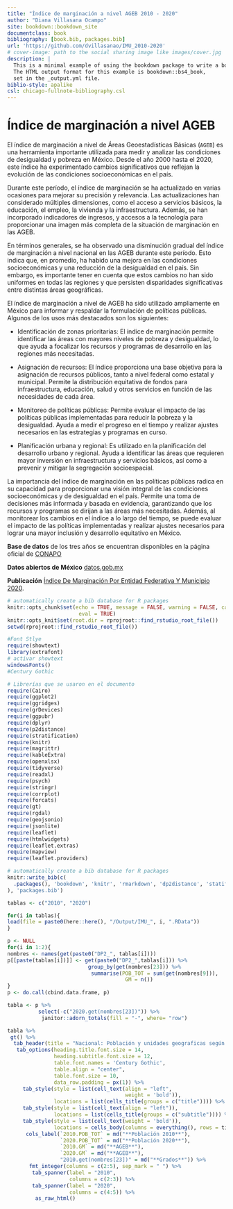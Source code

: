 ```yaml
--- 
title: "Índice de marginación a nivel AGEB 2010 - 2020"
author: "Diana Villasana Ocampo"
site: bookdown::bookdown_site
documentclass: book
bibliography: [book.bib, packages.bib]
url: 'https://github.com/dvillasanao/IMU_2010-2020'
# cover-image: path to the social sharing image like images/cover.jpg
description: |
  This is a minimal example of using the bookdown package to write a book.
  The HTML output format for this example is bookdown::bs4_book,
  set in the _output.yml file.
biblio-style: apalike
csl: chicago-fullnote-bibliography.csl
---
```


# Índice de marginación a nivel AGEB {.unlisted .unnumbered}

El índice de marginación a nivel de Áreas Geoestadísticas Básicas (`AGEB`) es una herramienta importante utilizada para medir y analizar las condiciones de desigualdad y pobreza en México. Desde el año 2000 hasta el 2020, este índice ha experimentado cambios significativos que reflejan la evolución de las condiciones socioeconómicas en el país.    

Durante este período, el índice de marginación se ha actualizado en varias ocasiones para mejorar su precisión y relevancia. Las actualizaciones han considerado múltiples dimensiones, como el acceso a servicios básicos, la educación, el empleo, la vivienda y la infraestructura. Además, se han incorporado indicadores de ingresos, y accesos a la tecnología para proporcionar una imagen más completa de la situación de marginación en las AGEB.   

En términos generales, se ha observado una disminución gradual del índice de marginación a nivel nacional en las AGEB durante este período. Esto indica que, en promedio, ha habido una mejora en las condiciones socioeconómicas y una reducción de la desigualdad en el país. Sin embargo, es importante tener en cuenta que estos cambios no han sido uniformes en todas las regiones y que persisten disparidades significativas entre distintas áreas geográficas.   

El índice de marginación a nivel de AGEB ha sido utilizado ampliamente en México para informar y respaldar la formulación de políticas públicas. Algunos de los usos más destacados son los siguientes:   

- Identificación de zonas prioritarias: El índice de marginación permite identificar las áreas con mayores niveles de pobreza y desigualdad, lo que ayuda a focalizar los recursos y programas de desarrollo en las regiones más necesitadas.   

- Asignación de recursos: El índice proporciona una base objetiva para la asignación de recursos públicos, tanto a nivel federal como estatal y municipal. Permite la distribución equitativa de fondos para infraestructura, educación, salud y otros servicios en función de las necesidades de cada área.   

- Monitoreo de políticas públicas: Permite evaluar el impacto de las políticas públicas implementadas para reducir la pobreza y la desigualdad. Ayuda a medir el progreso en el tiempo y realizar ajustes necesarios en las estrategias y programas en curso.   

- Planificación urbana y regional: Es utilizado en la planificación del desarrollo urbano y regional. Ayuda a identificar las áreas que requieren mayor inversión en infraestructura y servicios básicos, así como a prevenir y mitigar la segregación socioespacial.   

La importancia del índice de marginación en las políticas públicas radica en su capacidad para proporcionar una visión integral de las condiciones socioeconómicas y de desigualdad en el país. Permite una toma de decisiones más informada y basada en evidencia, garantizando que los recursos y programas se dirijan a las áreas más necesitadas. Además, al monitorear los cambios en el índice a lo largo del tiempo, se puede evaluar el impacto de las políticas implementadas y realizar ajustes necesarios para lograr una mayor inclusión y desarrollo equitativo en México.     

**Base de datos** de los tres años se encuentran disponibles en la página oficial de [CONAPO](https://www.gob.mx/conapo/documentos/indices-de-marginacion-2020-284372)   

**Datos abiertos de México** [datos.gob.mx](https://datos.gob.mx/busca/dataset/indice-de-marginacion-carencias-poblacionales-por-localidad-municipio-y-entidad)   

**Publicación** [Índice De Marginación Por Entidad Federativa Y Municipio 2020](https://www.gob.mx/cms/uploads/attachment/file/835461/Indices_Coleccion_280623_localidad.pdf).     

```r
# automatically create a bib database for R packages
knitr::opts_chunk$set(echo = TRUE, message = FALSE, warning = FALSE, cache = TRUE, 
                       eval = TRUE)
knitr::opts_knit$set(root.dir = rprojroot::find_rstudio_root_file())
setwd(rprojroot::find_rstudio_root_file())
```  

```r
#Font Stlye
require(showtext)
library(extrafont)
# activar showtext
windowsFonts()
#Century Gothic
```


```r
# Librerías que se usaron en el documento
require(Cairo)
require(ggplot2)
require(ggridges)
require(grDevices)
require(ggpubr)
require(dplyr)
require(p2distance)
require(stratification)
require(knitr)
require(magrittr)
require(kableExtra)
require(openxlsx)
require(tidyverse)
require(readxl)
require(psych)
require(stringr)
require(corrplot)
require(forcats)
require(gt)
require(rgdal)      
require(geojsonio)
require(jsonlite)
require(leaflet)
require(htmlwidgets)
require(leaflet.extras)
require(mapview)
require(leaflet.providers)
```

```r
# automatically create a bib database for R packages
knitr::write_bib(c(
  .packages(), 'bookdown', 'knitr', 'rmarkdown', 'dp2distance', 'statification', 'corrplot'
), 'packages.bib')
```


```r
tablas <- c("2010", "2020")

for(i in tablas){
load(file = paste0(here::here(), "/Output/IMU_", i, ".RData"))
}

p <- NULL
for(i in 1:2){
nombres <- names(get(paste0("DP2_", tablas[i])))
p[[paste(tablas[i])]] <- get(paste0("DP2_",tablas[i])) %>%
                          group_by(get(nombres[23])) %>%
                           summarise(POB_TOT = sum(get(nombres[9])),
                                      GM = n())
}
p <- do.call(cbind.data.frame, p)

tabla <- p %>%
          select(-c("2020.get(nombres[23])")) %>%
           janitor::adorn_totals(fill = "-", where= "row")

tabla %>% 
 gt() %>%
  tab_header(title = "Nacional: Población y unidades geograficas según el índice de marginación, 2010-2020") %>%
   tab_options(heading.title.font.size = 14, 
               heading.subtitle.font.size = 12,
               table.font.names = 'Century Gothic',
               table.align = "center",
               table.font.size = 10,
               data_row.padding = px(1)) %>%
     tab_style(style = list(cell_text(align = "left",
                                      weight = 'bold')),
               locations = list(cells_title(groups = c("title")))) %>%
     tab_style(style = list(cell_text(align = "left")),
               locations = list(cells_title(groups = c("subtitle")))) %>%
     tab_style(style = list(cell_text(weight = 'bold')),
               locations = cells_body(columns = everything(), rows = tidyselect::last_col())) %>%
      cols_label(`2010.POB_TOT` = md("**Población 2010**"),
                 `2020.POB_TOT` = md("**Población 2020**"),
                 `2010.GM` = md("**AGEB**"),
                 `2020.GM` = md("**AGEB**"),
                 "2010.get(nombres[23])" = md("**Grados**")) %>%
       fmt_integer(columns = c(2:5), sep_mark = " ") %>%
        tab_spanner(label = "2010",
                    columns = c(2:3)) %>%
        tab_spanner(label = "2020",
                    columns = c(4:5)) %>%
         as_raw_html() 
```